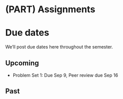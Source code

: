 
# (PART) Assignments {-}

# Due dates {-}

We'll post due dates here throughout the semester. 

## Upcoming {-}

* Problem Set 1: Due Sep 9, Peer review due Sep 16


## Past {-}

